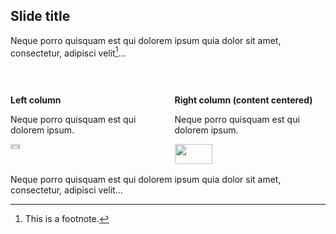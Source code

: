 ## Slide title

Neque porro quisquam est qui dolorem ipsum quia dolor sit amet, consectetur, adipisci velit[^1]...

<br>

:::: {.columns}

::: {.column width=50%}
**Left column**

Neque porro quisquam est qui dolorem ipsum.

![](images/logo-title-slide.png){width=25%}
:::

::: {.column .center width=50%}
**Right column (content centered)**

Neque porro quisquam est qui dolorem ipsum.

![](images/logo-title-slide.png){width=50%}
:::

::::

Neque porro quisquam est qui dolorem ipsum quia dolor sit amet, consectetur, adipisci velit...


[^1]: This is a footnote.


